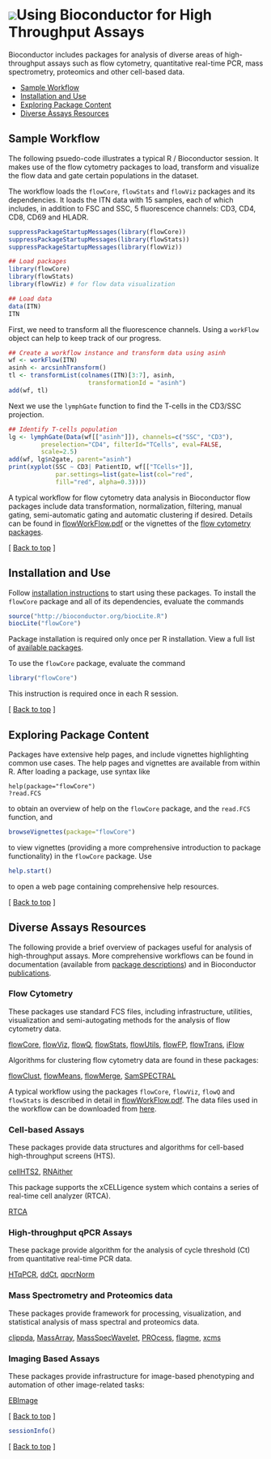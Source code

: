<!--
%\VignetteEngine{knitr::knitr}
%\VignetteIndexEntry{Using Bioconductor with High Throughput Assays}
-->


# ![](/images/icons/help.gif)Using Bioconductor for High Throughput Assays

Bioconductor includes packages for analysis of diverse areas of
high-throughput assays such as flow cytometry, quantitative real-time PCR,
mass spectrometry, proteomics and other cell-based data. 

* [Sample Workflow](#sample-workflow)  
* [Installation and Use](#install-and-use)
* [Exploring Package Content](#exploring-package-content)
* [Diverse Assays Resources](#diverse-assays-resources)

<h2 id="sample-workflow"> Sample Workflow</h2>

The following psuedo-code illustrates a typical R / Bioconductor
session. It makes use of the flow cytometry packages to load, transform and
visualize the flow data and gate certain populations in the dataset. 

The workflow loads the `flowCore`, `flowStats` and `flowViz` packages and its
dependencies.  It loads the ITN data with 15 samples, each of which includes,
in addition to FSC and SSC, 5 fluorescence channels: CD3, CD4, CD8, CD69 and
HLADR. 

```r
suppressPackageStartupMessages(library(flowCore))
suppressPackageStartupMessages(library(flowStats))
suppressPackageStartupMessages(library(flowViz))
```

```r
## Load packages
library(flowCore)
library(flowStats)
library(flowViz) # for flow data visualization

## Load data
data(ITN)
ITN
```

First, we need to transform all the fluorescence channels. Using a `workFlow`
object can help to keep track of our progress.

```r
## Create a workflow instance and transform data using asinh
wf <- workFlow(ITN)
asinh <- arcsinhTransform()
tl <- transformList(colnames(ITN)[3:7], asinh, 
                      transformationId = "asinh")
add(wf, tl)
```

Next we use the `lymphGate` function to find the T-cells in the CD3/SSC
projection.
    
```r
## Identify T-cells population
lg <- lymphGate(Data(wf[["asinh"]]), channels=c("SSC", "CD3"),
         preselection="CD4", filterId="TCells", eval=FALSE,
         scale=2.5)
add(wf, lg$n2gate, parent="asinh")
print(xyplot(SSC ~ CD3| PatientID, wf[["TCells+"]],
             par.settings=list(gate=list(col="red", 
             fill="red", alpha=0.3))))
```

    
A typical workflow for flow cytometry data analysis in Bioconductor flow
packages include data transformation, normalization, filtering, manual gating,
semi-automatic gating and automatic clustering if desired. Details can be
found in [flowWorkFlow.pdf](flowWorkFlow.pdf) or the vignettes of the
[flow cytometry packages](#diverse-assays-resources).

<p class="back_to_top">[ <a href="#top">Back to top</a> ]</p>

<h2 id="install-and-use">Installation and Use</h2>
Follow [installation instructions](/install/) to start using these
packages.  To install the `flowCore` package and all of its
dependencies, evaluate the commands

```r
source("http://bioconductor.org/biocLite.R")
biocLite("flowCore")
```

Package installation is required only once per R installation. View a
full list of
[available packages](/packages/release/bioc/).

To use the `flowCore` package, evaluate the command

```r
library("flowCore")
```

This instruction is required once in each R session.

<p class="back_to_top">[ <a href="#top">Back to top</a> ]</p>

<h2 id="exploring-package-content">Exploring Package Content</h2>

Packages have extensive help pages, and include vignettes highlighting
common use cases. The help pages and vignettes are available from
within R. After loading a package, use syntax like

    help(package="flowCore")
    ?read.FCS

to obtain an overview of help on the `flowCore` package, and the
`read.FCS` function, and

```r
browseVignettes(package="flowCore")
```

to view vignettes (providing a more comprehensive introduction to
package functionality) in the `flowCore` package. Use

```r
help.start()
```
to open a web page containing comprehensive help resources.

<p class="back_to_top">[ <a href="#top">Back to top</a> ]</p>

<h2 id="diverse-assays-resources">Diverse Assays Resources</h2>

The following provide a brief overview of packages useful for analysis
of high-throughput assays. More comprehensive workflows can be found
in documentation (available from [package
descriptions](/packages/release/bioc/))
and in Bioconductor [publications](/help/publications/).

### Flow Cytometry ###

These packages use standard FCS files, including infrastructure,
utilities, visualization and semi-autogating methods for the
analysis of flow cytometry data.

[flowCore](/packages/release/bioc/html/flowCore.html),
[flowViz](/packages/release/bioc/html/flowViz.html),
[flowQ](/packages/release/bioc/html/flowQ.html),
[flowStats](/packages/release/bioc/html/flowStats.html),
[flowUtils](/packages/release/bioc/html/flowUtils.html),
[flowFP](/packages/release/bioc/html/flowFP.html),
[flowTrans](/packages/release/bioc/html/flowTrans.html),
[iFlow](/packages/release/bioc/html/iFlow.html)

Algorithms for clustering flow cytometry data are found in these packages:

[flowClust](/packages/release/bioc/html/flowClust.html),
[flowMeans](/packages/release/bioc/html/flowMeans.html),
[flowMerge](/packages/release/bioc/html/flowMerge.html),
[SamSPECTRAL](/packages/release/bioc/html/SamSPECTRAL.html)

A typical workflow using the packages `flowCore`, `flowViz`, `flowQ` and
`flowStats` is described in detail in [flowWorkFlow.pdf](flowWorkFlow.pdf).
The data files used in the workflow can be downloaded from
[here](dataFiles.tar).

### Cell-based Assays ###

These packages provide data structures and algorithms for cell-based
high-throughput screens (HTS).

[cellHTS2](/packages/release/bioc/html/cellHTS2.html),
[RNAither](/packages/release/bioc/html/RNAither.html)

This package supports the xCELLigence system which contains a series of
real-time cell analyzer (RTCA).

[RTCA](/packages/release/bioc/html/RTCA.html)

### High-throughput qPCR Assays ###

These package provide algorithm for the analysis of cycle threshold
(Ct) from quantitative real-time PCR data.

[HTqPCR](/packages/release/bioc/html/HTqPCR.html),
[ddCt](/packages/release/bioc/html/ddCt.html),
[qpcrNorm](/packages/release/bioc/html/qpcrNorm.html)

### Mass Spectrometry and Proteomics data ###

These packages provide framework for processing, visualization, and
statistical analysis of mass spectral and proteomics data.

[clippda](/packages/release/bioc/html/clippda.html),
[MassArray](/packages/release/bioc/html/MassArray.html),
[MassSpecWavelet](/packages/release/bioc/html/MassSpecWavelet.html),
[PROcess](/packages/release/bioc/html/PROcess.html),
[flagme](/packages/release/bioc/html/flagme.html),
[xcms](/packages/release/bioc/html/xcms.html)

### Imaging Based Assays ###

These packages provide infrastructure for image-based phenotyping and automation of other image-related tasks:

[EBImage](/packages/release/bioc/html/EBImage.html)

<p class="back_to_top">[ <a href="#top">Back to top</a> ]</p>

```r
sessionInfo()
```

<p class="back_to_top">[ <a href="#top">Back to top</a> ]</p>
